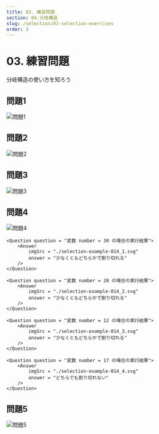 ```yaml
---
title: 03. 練習問題
section: 04.分岐構造
slug: /selection/03-selection-exercises
order: 3
---
```



# 03. 練習問題

<p className="goal">分岐構造の使い方を知ろう</p>

## 問題1

![問題1](./selection-example-011.svg)

<Question question = "変数 price = 100, amount = 12 の場合の実行結果">
    <Answer
        imgSrc = "./selection-example-011_1.svg"
        answer = "1050"
    />
</Question>

<Question question = "変数 price = 80, amount = 7 の場合の実行結果">
    <Answer
        imgSrc = "./selection-example-011_2.svg"
        answer = "560"
    />
</Question>

<Question question = "変数 price = 250, amount = 4 の場合の実行結果">
    <Answer
        imgSrc = "./selection-example-011_1.svg"
        answer = "850"
    />
</Question>

## 問題2

![問題2](./selection-example-012.svg)

<Question question = "変数 number = 136 の場合の実行結果">
    <Answer
        imgSrc = "./selection-example-012_2.svg"
        answer = "50"
    />
</Question>

<Question question = "変数 number = 36 の場合の実行結果">
    <Answer
        imgSrc = "./selection-example-012_3.svg"
        answer = "36"
    />
</Question>

<Question question = "変数 number = 4 の場合の実行結果">
    <Answer
        imgSrc = "./selection-example-012_1.svg"
        answer = "10"
    />
</Question>

## 問題3

![問題3](./selection-example-013.svg)

<Question question = "変数 min = 152, max = 30 の場合の実行結果">
    <Answer
        imgSrc = "./selection-example-013_1.svg"
        answer =
            "大小関係が逆
            差が大きい"
    />
</Question>

<Question question = "変数 min = 24, max = 74 の場合の実行結果">
    <Answer
        imgSrc = "./selection-example-013_2.svg"
        answer = "差が大きい"
    />
</Question>

<Question question = "変数 min = 70, max = 32 の場合の実行結果">
    <Answer
        imgSrc = "./selection-example-013_3.svg"
        answer =
            "大小関係が逆
            差が小さい"
    />
</Question>

<Question question = "変数 min = 190, max = 210 の場合の実行結果">
    <Answer
        imgSrc = "./selection-example-013_4.svg"
        answer = "差が小さい"
    />
</Question>

## 問題4

![問題4](./selection-example-014.svg)

    <Question question = "変数 number = 30 の場合の実行結果">
        <Answer
            imgSrc = "./selection-example-014_1.svg"
            answer = "少なくともどちらかで割り切れる"
        />
    </Question>

    <Question question = "変数 number = 20 の場合の実行結果">
        <Answer
            imgSrc = "./selection-example-014_2.svg"
            answer = "少なくともどちらかで割り切れる"
        />
    </Question>

    <Question question = "変数 number = 12 の場合の実行結果">
        <Answer
            imgSrc = "./selection-example-014_3.svg"
            answer = "少なくともどちらかで割り切れる"
        />
    </Question>

    <Question question = "変数 number = 17 の場合の実行結果">
        <Answer
            imgSrc = "./selection-example-014_4.svg"
            answer = "どちらでも割り切れない"
        />
    </Question>

## 問題5

![問題5](./selection-example-015.svg)

<Question question = "変数 number = 0 の場合の実行結果">
    <Answer
        imgSrc = "./selection-example-015_1.svg"
        answer = "0です"
    />
</Question>

<Question question = "変数 number = 7 の場合の実行結果">
    <Answer
        imgSrc = "./selection-example-015_3.svg"
        answer = "正の奇数"
    />
</Question>

<Question question = "変数 number = 18 の場合の実行結果">
    <Answer
        imgSrc = "./selection-example-015_2.svg"
        answer = "正の偶数"
    />
</Question>

<Question question = "変数 number = -24 の場合の実行結果">
    <Answer
        imgSrc = "./selection-example-015_4.svg"
        answer = "負の偶数"
    />
</Question>

<Question question = "変数 number = -19 の場合の実行結果">
    <Answer
        imgSrc = "./selection-example-015_5.svg"
        answer = "負の奇数"
    />
</Question>